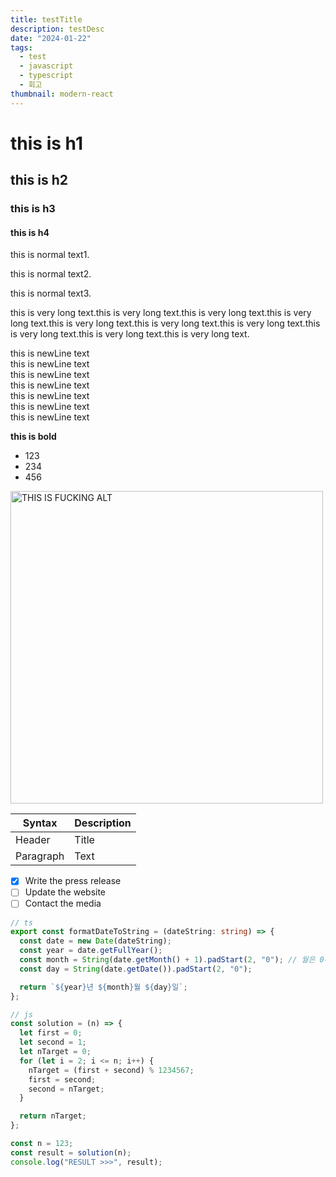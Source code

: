 ```yaml
---
title: testTitle
description: testDesc
date: "2024-01-22"
tags:
  - test
  - javascript
  - typescript
  - 회고
thumbnail: modern-react
---
```


# this is h1

## this is h2

### this is h3

#### this is h4

this is normal text1.

this is normal text2.

this is normal text3.

this is very long text.this is very long text.this is very long text.this is very long text.this is very long text.this is very long text.this is very long text.this is very long text.this is very long text.this is very long text.

this is newLine text\
this is newLine text\
this is newLine text\
this is newLine text\
this is newLine text\
this is newLine text\
this is newLine text

**this is bold**

- 123
- 234
- 456

<Image
  src="/imgs/header/essay.webp"
  width="500"
  height="500"
  alt="THIS IS FUCKING ALT"
/>

| Syntax    | Description |
| --------- | ----------- |
| Header    | Title       |
| Paragraph | Text        |

- [x] Write the press release
- [ ] Update the website
- [ ] Contact the media

```ts
// ts
export const formatDateToString = (dateString: string) => {
  const date = new Date(dateString);
  const year = date.getFullYear();
  const month = String(date.getMonth() + 1).padStart(2, "0"); // 월은 0부터 시작하므로 1을 더해줍니다.
  const day = String(date.getDate()).padStart(2, "0");

  return `${year}년 ${month}월 ${day}일`;
};
```

```js
// js
const solution = (n) => {
  let first = 0;
  let second = 1;
  let nTarget = 0;
  for (let i = 2; i <= n; i++) {
    nTarget = (first + second) % 1234567;
    first = second;
    second = nTarget;
  }

  return nTarget;
};

const n = 123;
const result = solution(n);
console.log("RESULT >>>", result);
```
